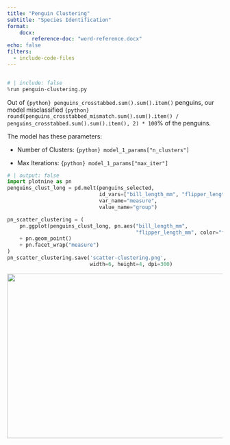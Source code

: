 ```yaml
---
title: "Penguin Clustering"
subtitle: "Species Identification"
format: 
    docx:
        reference-doc: "word-reference.docx"
echo: false
filters: 
  - include-code-files
---
```


::: {.content-hidden}
```.python
```

```python
# | include: false
%run penguin-clustering.py
```
:::


Out of `{python} penguins_crosstabbed.sum().sum().item()` penguins, our model misclassified `{python} round(penguins_crosstabbed_mismatch.sum().sum().item() / penguins_crosstabbed.sum().sum().item(), 2) * 100`% of the penguins.

The model has these parameters:

- Number of Clusters: `{python} model_1_params["n_clusters"]`

- Max Iterations: `{python} model_1_params["max_iter"]`


```python
# | output: false
import plotnine as pn
penguins_clust_long = pd.melt(penguins_selected,
                              id_vars=["bill_length_mm", "flipper_length_mm"],
                              var_name="measure",
                              value_name="group")

pn_scatter_clustering = (
    pn.ggplot(penguins_clust_long, pn.aes("bill_length_mm",
                                          "flipper_length_mm", color="factor(group)"))
    + pn.geom_point()
    + pn.facet_wrap("measure")
)
pn_scatter_clustering.save('scatter-clustering.png',
                           width=6, height=4, dpi=300)
```

![](scatter-clustering.png){width="6in" height="4in"}